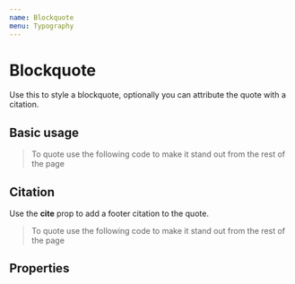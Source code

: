 ```yaml
---
name: Blockquote
menu: Typography
---
```



# Blockquote

Use this to style a blockquote, optionally you can attribute the quote with a citation.

## Basic usage
<Playground>
    <Blockquote>
        To quote use the following code to make it stand out from the rest of the page
    </Blockquote>
</Playground>

## Citation
Use the **cite** prop to add a footer citation to the quote.
<Playground>
    <Blockquote cite="~ Greg">
        To quote use the following code to make it stand out from the rest of the page
    </Blockquote>
</Playground>

## Properties
<PropsTable of={Blockquote} />